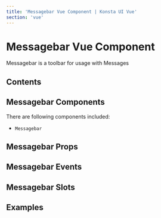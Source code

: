 ```yaml
---
title: 'Messagebar Vue Component | Konsta UI Vue'
section: 'vue'
---
```



# Messagebar Vue Component

Messagebar is a toolbar for usage with Messages

## Contents

## Messagebar Components

There are following components included:

- `Messagebar`

## Messagebar Props

<MessagebarProps />

## Messagebar Events

<MessagebarEvents />

## Messagebar Slots

<MessagebarSlots />

## Examples

<MessagesExample />
